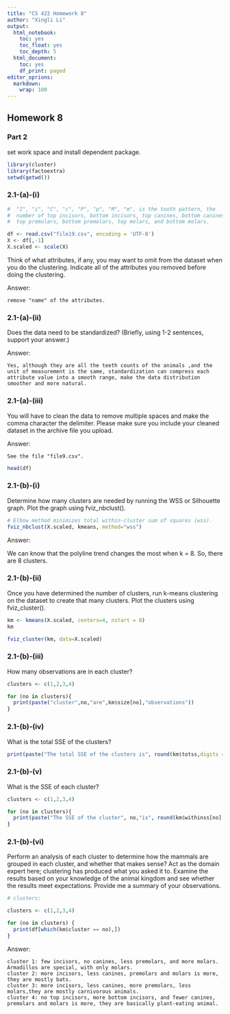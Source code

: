 ```yaml
---
title: "CS 422 Homework 8"
author: "Xingli Li"
output:
  html_notebook: 
    toc: yes
    toc_float: yes
    toc_depth: 5
  html_document:
    toc: yes
    df_print: paged
editor_oprions:
  markdown:
    wrap: 100
---
```


## Homework 8

### Part 2

set work space and install dependent package.

```r
library(cluster)
library(factoextra)
setwd(getwd())
```

### 2.1-(a)-(i)

```r
#  "I", "i", "C", "c", "P", "p", "M", "m", is the tooth pattern, the 
#  number of top incisors, bottom incisors, top canines, bottom canines, 
#  top premolars, bottom premolars, top molars, and bottom molars.

df <- read.csv("file19.csv", encoding = 'UTF-8')
X <- df[,-1]
X.scaled <- scale(X)
```

Think of what attributes, if any, you may want to omit from the dataset when you do the clustering. Indicate all of the attributes you removed before doing the clustering.

Answer:

    remove "name" of the attributes.

### 2.1-(a)-(ii)

Does the data need to be standardized? (Briefly, using 1-2 sentences, support your answer.)

Answer:

    Yes, although they are all the teeth counts of the animals ,and the unit of measurement is the same, standardization can compress each attribute value into a smooth range, make the data distribution smoother and more natural.

### 2.1-(a)-(iii)

You will have to clean the data to remove multiple spaces and make the comma character the delimiter. Please make sure you include your cleaned dataset in the archive file you upload.

Answer:

    See the file "file9.csv".

```r
head(df)
```

### 2.1-(b)-(i)

Determine how many clusters are needed by running the WSS or Silhouette graph. Plot the graph using fviz_nbclust().

```r

# Elbow method minimizes total within-cluster sum of squares (wss).
fviz_nbclust(X.scaled, kmeans, method="wss")
```

Answer:

We can know that the polyline trend changes the most when k = 8. So, there are 8 clusters.

### 2.1-(b)-(ii)

Once you have determined the number of clusters, run k-means clustering on the dataset to create that many clusters. Plot the clusters using fviz_cluster().

```r
km <- kmeans(X.scaled, centers=4, nstart = 8) 
km

fviz_cluster(km, data=X.scaled)

```

### 2.1-(b)-(iii)

How many observations are in each cluster?

```r
clusters <- c(1,2,3,4)

for (no in clusters){
  print(paste("cluster",no,"are",km$size[no],"observations"))
}

```

### 2.1-(b)-(iv)

What is the total SSE of the clusters?

```r

print(paste("The total SSE of the clusters is", round(km$totss,digits = 3)))

```

### 2.1-(b)-(v)

What is the SSE of each cluster?

```r
clusters <- c(1,2,3,4)

for (no in clusters){
  print(paste("The SSE of the cluster", no,"is", round(km$withinss[no],digits = 3)))
}
```

### 2.1-(b)-(vi)

Perform an analysis of each cluster to determine how the mammals are grouped in each cluster, and whether that makes sense? Act as the domain expert here; clustering has produced what you asked it to. Examine the results based on your knowledge of the animal kingdom and see whether the results meet expectations. Provide me a summary of your observations.

```r
# clusters:

clusters <- c(1,2,3,4)

for (no in clusters) {
  print(df[which(km$cluster == no),])
}
```

Answer:

    cluster 1: few incisors, no canines, less premolars, and more molars. Armadillos are special, with only molars.
    cluster 2: more incisors, less canines, premolars and molars is more, they are mostly bats.
    cluster 3: more incisors, less canines, more premolars, less molars,they are mostly carnivorous animals.
    cluster 4: no top incisors, more bottom incisors, and fewer canines, premolars and molars is more, they are basically plant-eating animal.
